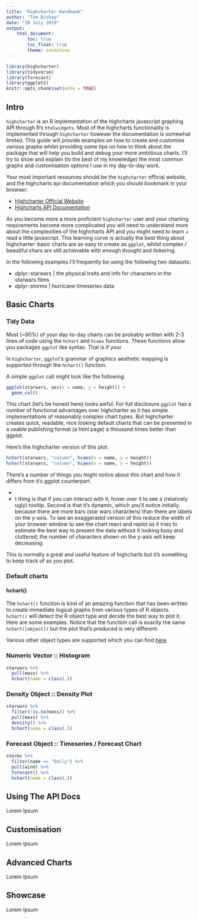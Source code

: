 ```yaml
---
title: "Highcharter Handbook"
author: "Tom Bishop"
date: "30 July 2019"
output: 
    html_document:
        toc: true
        toc_float: true        
        theme: sandstone
---
```


```r

library(highcharter)
library(tidyverse)
library(forecast)
library(ggplot2)
knitr::opts_chunk$set(echo = TRUE)
```

## Intro

`highcharter` is an R implementation of the highcharts javascript graphing API through R's `htmlwidgets`. Most of the highcharts functionality is implemented through `highcharter` however the documentation is somewhat limited. This guide will provide examples on how to create and customise various graphs whilst providing some tips on how to think about the package that will help you build and debug your more ambitious charts. I'll try to show and explain (to the best of my knowledge) the most common graphs and customisation options I use in my day-to-day work.

Your most important resources should be the `highcharter` official website, and the highcharts api documentation which you should bookmark in your browser:

* [Highcharter Official Website](http://jkunst.com/highcharter/)
* [Highcharts API Documentation](https://api.highcharts.com/highcharts/)

As you become more a more proficient `highcharter` user and your charting requirements become more complicated you will need to understand more about the complexities of the highcharts API and you might need to learn + read a little javascript. This learning curve is actually the best thing about highcharter: basic charts are as easy to create as `ggplot`, whilst complex / beautiful chars are still achievable with enough thought and tinkering.

In the following examples I'll frequently be using the following two datasets:

* dplyr::starwars | the physical traits and info for characters in the starwars films
* dplyr::storms | hurricane timeseries data

## Basic Charts

### Tidy Data

Most (~90%) of your day-to-day charts can be probably written with 2-3 lines of code using the `hchart` and `hcaes` functions. These functions allow you packages `ggplot` like syntax. That is if your 

In `highcharter`, `ggplot`'s grammar of graphics aesthetic mapping is supported through the `hchart()` function. 

A simple `ggplot` call might look like the following:

```r
ggplot(starwars, aes(x = name, y = height)) +
  geom_col()
```

This chart (let's be honest here) looks awful. For full disclosure `ggplot` has a number of functional advantages over highcharter as it has simple implementations of reasonably complex chart types. But highcharter creates quick, readable, nice looking default charts that can be presented in a usable publishing format (a html page) a thousand times better than ggplot.

Here's the highcharter version of this plot:

```r
hchart(starwars, "column", hcaes(x = name, y = height))
hchart(starwars, "column", hcaes(x = name, y = height))
```

There's a number of things you might notice about this chart and how it differs from it's ggplot counterpart.

* 
* t thing is that if you can interact with it; hover over it to see a (relatively ugly) tooltip. Second is that it's dynamic, which you'll notice initially because there are more bars (star wars characters) than there are labels on the y-axis. To see an exaggerated version of this reduce the width of your browser window to see the chart react and replot as it tries to estimate the best way to present the data without it looking busy and cluttered; the number of characters shown on the y-axis will keep decreasing.

This is normally a great and useful feature of highcharts but it's something to keep track of as you plot.

### Default charts

#### hchart()

The `hchart()` function is kind of an amazing function that has been written to create immediate logical graphs from various types of R objects. `hchart()` will detect the R object type and decide the best way to plot it. Here are some examples. Notice that the function call is exactly the same `hchart([object])` but the plot that's produced is very different.

Various other object types are supported which you can find [here](http://jkunst.com/highcharter/hchart.html)

### Numeric Vector :: Histogram

```r
starwars %>%
  pull(mass) %>%
  hchart(name = class(.))
```


### Density Object :: Density Plot

```r
starwars %>%
  filter(!is.na(mass)) %>%
  pull(mass) %>%
  density() %>%
  hchart(name = class(.))
```


### Forecast Object :: Timeseries / Forecast Chart

```r
storms %>%
  filter(name == "Emily") %>%
  pull(wind) %>%
  forecast() %>%
  hchart(name = class(.))
```




## Using The API Docs

Lorem Ipsum

## Customisation

Lorem Ipsum

## Advanced Charts

Lorem Ipsum

## Showcase

Lorem Ipsum


